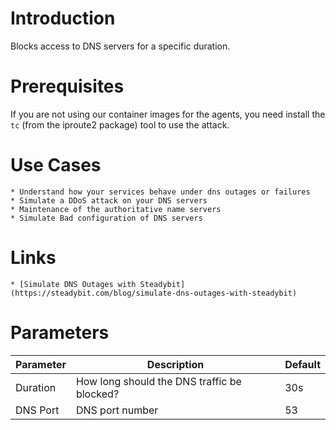 # Introduction

Blocks access to DNS servers for a specific duration.

# Prerequisites

If you are not using our container images for the agents, you need install the `tc` (from the iproute2 package) tool to use the attack.

# Use Cases

    * Understand how your services behave under dns outages or failures
    * Simulate a DDoS attack on your DNS servers
    * Maintenance of the authoritative name servers
    * Simulate Bad configuration of DNS servers

# Links

    * [Simulate DNS Outages with Steadybit](https://steadybit.com/blog/simulate-dns-outages-with-steadybit)

# Parameters

| Parameter | Description                                 | Default |
|-----------|---------------------------------------------|---------|
| Duration  | How long should the DNS traffic be blocked? | 30s     |
| DNS Port  | DNS port number                             | 53      |
